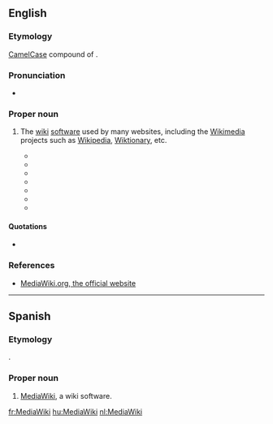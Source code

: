 ==English==
{{wikipedia}}

===Etymology===
[[CamelCase]] compound of {{compound|media|wiki|lang=en}}.

===Pronunciation===
* {{IPA|/ˈmiːdiəˌwɪki/|lang=en}}

===Proper noun===
{{en-proper noun}}

# {{context|Wiktionary and WMF jargon|lang=en}} The [[wiki]] [[software]] used by many websites, including the [[Wikimedia]] projects such as [[Wikipedia]], [[w:Wiktionary|Wiktionary]], etc.
#* {{quote-book|author=Tim Jowers|year=2006|isbn=1430301015|title=The Business Guide to Free Information Technology|page=59|publisher=LuLu Press|passage='''MediaWiki''' is the most well-known wiki software because it is what runs WikiPedia. MediaWiki is simple to use and an excellent way to start collaborating on documentation or articles.}}
#* {{quote-book|author=Mark S. Choate|page=41|isbn=0470126906|publisher=Wiley Publishing|year=2007|title=Professional Wikis|passage=The architecture of '''MediaWiki''' is driven in large part by the idiosyncrasies of PHP. When MediaWiki was first developed, it used PHP 4.x, which lacked much in the way of object-oriented programming features.}}
#* {{quote-news|url=http://www.informationweek.com/personal-tech/science-tech/lost-fans-find-internet-thrills-via-wiki/207401542|work={{w|InformationWeek}}|date=April 26, 2008|author=Mitch Wagner|title=Lost Fans Find Internet Thrills Via Wikis, Games, Second Life|accessdate=October 28, 2012|passage='''MediaWiki''' is the software platform underlying Wikipedia; he chose that software because he's "amazed and fascinated" with both Wikipedia and the software underlying it, he said. He wanted to learn more about building wikis, and thought Lostpedia was a good place to start.}}
#* {{quote-book|title=Wired for Learning: An Educator's Guide to Web 2.0|page=187|isbn=1607520966|year=2009|author=Terry T. Kidd, Irene Chen|publisher=Information Age Publishing, Inc.|passage=A notable irony of Wikipedia's popularity is that the editing process of its supporting technology, '''MediaWiki''', is complex to learn. Editing Wikipedia pages requires significant investment to learn MediaWiki's unique and powerful code structure.}}
#* {{quote-book|title=The Everything Guide to Social Media|page=166|isbn=1440506310|author=John K. Waters, John Lester|year=2010|publisher=F+W Media Inc.|passage=First released in 2002, '''MediaWiki''' is one of the top wiki engines and runs most of the wiki hosting sites. The name was a play on “Wikimedia,” and many people find it to be annoyingly confusing.}}
#* {{quote-book|author=Laura Lemay, Rafe Colburn|title=Sams Teach Yourself Web Publishing with HTML and CSS in One Hour a Day|publisher=Sams Publishing|year=2011|isbn=9780672330964|passage=The main downside of publishing a site using '''MediaWiki''' is that it won't give you a great opportunity to use or improve your HTML skills.}}
#* {{quote-news|url=http://www.theregister.co.uk/2012/10/08/web_platform_docs_launch/|work={{w|The Register}}|title=Tech rivals team up for free web dev docs|author=Neil McAllister|date=October 8, 2012|publisher=www.theregister.co.uk|accessdate=October 28, 2012|passage=The site is based on Wikipedia's '''MediaWiki''' platform, which allows anyone to add or edit the available content, provided they register for an account using a verifiable email address.}}

====Quotations====
* {{seemoreCites|lang=en}}

===References===
* [http://www.mediawiki.org/ MediaWiki.org, the official website]

----

==Spanish==
{{wikipedia|lang=es}}

===Etymology===
{{borrowing|en|MediaWiki|lang=es}}.

===Proper noun===
{{es-proper noun|m}}

# {{context|Wiktionary and WMF jargon|lang=es}} [[#English|MediaWiki]], a wiki software.

[[fr:MediaWiki]]
[[hu:MediaWiki]]
[[nl:MediaWiki]]